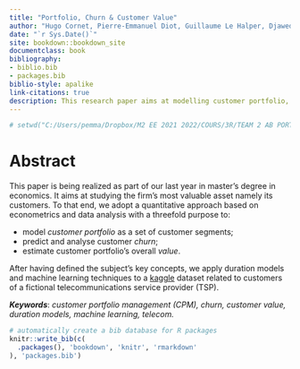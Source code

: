 ```yaml
---
title: "Portfolio, Churn & Customer Value"
author: "Hugo Cornet, Pierre-Emmanuel Diot, Guillaume Le Halper, Djawed Mancer"
date: "`r Sys.Date()`"
site: bookdown::bookdown_site
documentclass: book
bibliography:
- biblio.bib
- packages.bib
biblio-style: apalike
link-citations: true
description: This research paper aims at modelling customer portfolio, churn and customer value.
---
```


```r
# setwd("C:/Users/pemma/Dropbox/M2 EE 2021 2022/COURS/3R/TEAM 2 AB PORTEFEUILLE/04 - RAPPORT/bookdown")
```


# Abstract{-#abstract}

This paper is being realized as part of our last year in master's degree in economics. It aims at studying the firm's most valuable asset namely its customers. To that end, we adopt a quantitative approach based on econometrics and data analysis with a threefold purpose to: 

- model *customer portfolio* as a set of customer segments; 
- predict and analyse customer *churn*; 
- estimate customer portfolio's overall *value*.

After having defined the subject's key concepts, we apply duration models and machine learning techniques to a [kaggle](https://www.kaggle.com/yeanzc/telco-customer-churn-ibm-dataset) dataset related to customers of a fictional telecommunications service provider (TSP).

***Keywords***: *customer portfolio management (CPM), churn, customer value, duration models, machine learning, telecom.* 

```r
# automatically create a bib database for R packages
knitr::write_bib(c(
  .packages(), 'bookdown', 'knitr', 'rmarkdown'
), 'packages.bib')
```


